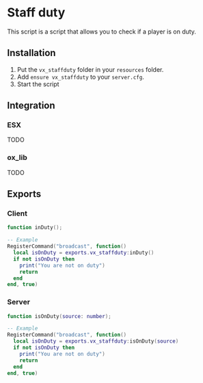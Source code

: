 # Staff duty
This script is a script that allows you to check if a player is on duty.

## Installation
1. Put the `vx_staffduty` folder in your `resources` folder.
2. Add `ensure vx_staffduty` to your `server.cfg`.
3. Start the script

## Integration

### ESX
TODO

### ox_lib
TODO

## Exports

### Client

```lua
function inDuty();

-- Example
RegisterCommand("broadcast", function()
  local isOnDuty = exports.vx_staffduty:inDuty()
  if not isOnDuty then
    print("You are not on duty")
    return
  end
end, true)
```

### Server

```lua
function isOnDuty(source: number);

-- Example
RegisterCommand("broadcast", function()
  local isOnDuty = exports.vx_staffduty:isOnDuty(source)
  if not isOnDuty then
    print("You are not on duty")
    return
  end
end, true)
```

